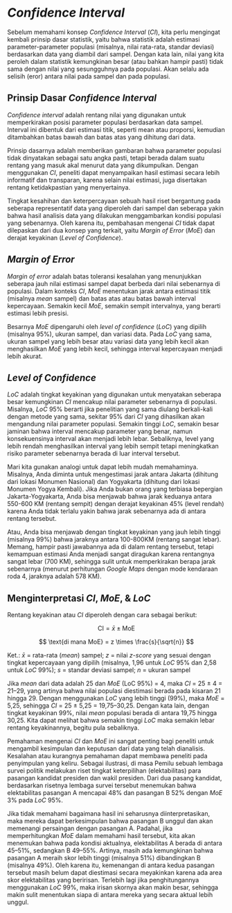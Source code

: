 # *Confidence Interval* {#sec-confidence}

Sebelum memahami konsep *Confidence Interval* (*CI*), kita perlu mengingat kembali prinsip dasar statistik, yaitu bahwa statistik adalah estimasi parameter-parameter populasi (misalnya, nilai rata-rata, standar deviasi) berdasarkan data yang diambil dari sampel. Dengan kata lain, nilai yang kita peroleh dalam statistik kemungkinan besar (atau bahkan hampir pasti) tidak sama dengan nilai yang sesungguhnya pada populasi. Akan selalu ada selisih (eror) antara nilai pada sampel dan pada populasi.

## Prinsip Dasar *Confidence Interval*

*Confidence interval* adalah rentang nilai yang digunakan untuk memperkirakan posisi parameter populasi berdasarkan data sampel. Interval ini dibentuk dari estimasi titik, seperti mean atau proporsi, kemudian ditambahkan batas bawah dan batas atas yang dihitung dari data.

Prinsip dasarnya adalah memberikan gambaran bahwa parameter populasi tidak dinyatakan sebagai satu angka pasti, tetapi berada dalam suatu rentang yang masuk akal menurut data yang dikumpulkan. Dengan menggunakan *CI*, peneliti dapat menyampaikan hasil estimasi secara lebih informatif dan transparan, karena selain nilai estimasi, juga disertakan rentang ketidakpastian yang menyertainya.

Tingkat kesahihan dan keterpercayaan sebuah hasil riset bergantung pada seberapa representatif data yang diperoleh dari sampel dan seberapa yakin bahwa hasil analisis data yang dilakukan menggambarkan kondisi populasi yang sebenarnya. Oleh karena itu, pembahasan mengenai *CI* tidak dapat dilepaskan dari dua konsep yang terkait, yaitu *Margin of Error* (*MoE*) dan derajat keyakinan (*Level of Confidence*).

## *Margin of Error*

*Margin of error* adalah batas toleransi kesalahan yang menunjukkan seberapa jauh nilai estimasi sampel dapat berbeda dari nilai sebenarnya di populasi. Dalam konteks *CI*, *MoE* menentukan jarak antara estimasi titik (misalnya *mean* sampel) dan batas atas atau batas bawah interval kepercayaan. Semakin kecil *MoE*, semakin sempit intervalnya, yang berarti estimasi lebih presisi.

Besarnya *MoE* dipengaruhi oleh *level of confidence* (*LoC*) yang dipilih (misalnya 95%), ukuran sampel, dan variasi data. Pada *LoC* yang sama, ukuran sampel yang lebih besar atau variasi data yang lebih kecil akan menghasilkan *MoE* yang lebih kecil, sehingga interval kepercayaan menjadi lebih akurat.

## *Level of Confidence*

*LoC* adalah tingkat keyakinan yang digunakan untuk menyatakan seberapa besar kemungkinan *CI* mencakup nilai parameter sebenarnya di populasi. Misalnya, *LoC* 95% berarti jika penelitian yang sama diulang berkali-kali dengan metode yang sama, sekitar 95% dari *CI* yang dihasilkan akan mengandung nilai parameter populasi. Semakin tinggi *LoC*, semakin besar jaminan bahwa interval mencakup parameter yang benar, namun konsekuensinya interval akan menjadi lebih lebar. Sebaliknya, level yang lebih rendah menghasilkan interval yang lebih sempit tetapi meningkatkan risiko parameter sebenarnya berada di luar interval tersebut.

Mari kita gunakan analogi untuk dapat lebih mudah memahaminya. Misalnya, Anda diminta untuk mengestimasi jarak antara Jakarta (dihitung dari lokasi Monumen Nasional) dan Yogyakarta (dihitung dari lokasi Monumen Yogya Kembali). Jika Anda bukan orang yang terbiasa bepergian Jakarta-Yogyakarta, Anda bisa menjawab bahwa jarak keduanya antara 550-600 KM (rentang sempit) dengan derajat keyakinan 45% (level rendah) karena Anda tidak terlalu yakin bahwa jarak sebenarnya ada di antara rentang tersebut.

Atau, Anda bisa menjawab dengan tingkat keyakinan yang jauh lebih tinggi (misalnya 99%) bahwa jaraknya antara 100-800KM (rentang sangat lebar). Memang, hampir pasti jawabannya ada di dalam rentang tersebut, tetapi kemampuan estimasi Anda menjadi sangat diragukan karena rentangnya sangat lebar (700 KM), sehingga sulit untuk memperkirakan berapa jarak sebenarnya (menurut perhitungan *Google Maps* dengan mode kendaraan roda 4, jaraknya adalah 578 KM).

## Menginterpretasi *CI*, *MoE*, & *LoC*

Rentang keyakinan atau *CI* diperoleh dengan cara sebagai berikut:

$$\text{CI} = \bar{x} \;\pm\; \text{MoE}
$$

$$
\text{di mana MoE} = z \times \frac{s}{\sqrt{n}}
$$

Ket.: $\bar{x}$ = rata-rata (*mean*) sampel; $z$ = nilai *z-score* yang sesuai dengan tingkat kepercayaan yang dipilih (misalnya, 1,96 untuk *LoC* 95% dan 2,58 untuk *LoC* 99%); $s$ = standar deviasi sampel; $n$ = ukuran sampel

Jika *mean* dari data adalah 25 dan *MoE* (LoC 95%) = 4, maka *CI* = 25 ± 4 = 21–29, yang artinya bahwa nilai populasi diestimasi berada pada kisaran 21 hingga 29. Dengan menggunakan *LoC* yang lebih tinggi (99%), maka *MoE* = 5,25, sehingga *CI* = 25 ± 5,25 = 19,75–30,25. Dengan kata lain, dengan tingkat keyakinan 99%, nilai *mean* populasi berada di antara 19,75 hingga 30,25. Kita dapat melihat bahwa semakin tinggi *LoC* maka semakin lebar rentang keyakinannya, begitu pula sebaliknya.

Pemahaman mengenai *CI* dan *MoE* ini sangat penting bagi peneliti untuk mengambil kesimpulan dan keputusan dari data yang telah dianalisis. Kesalahan atau kurangnya pemahaman dapat membawa peneliti pada penyimpulan yang keliru. Sebagai ilustrasi, di masa Pemilu sebuah lembaga survei politik melakukan riset tingkat keterpilihan (elektabilitas) para pasangan kandidat presiden dan wakil presiden. Dari dua pasang kandidat, berdasarkan risetnya lembaga survei tersebut menemukan bahwa elektabilitas pasangan A mencapai 48% dan pasangan B 52% dengan *MoE* 3% pada *LoC* 95%.

Jika tidak memahami bagaimana hasil ini seharusnya diinterpretasikan, maka mereka dapat berkesimpulan bahwa pasangan B unggul dan akan memenangi persaingan dengan pasangan A. Padahal, jika memperhitungkan *MoE* dalam memahami hasil tersebut, kita akan menemukan bahwa pada kondisi aktualnya, elektabilitas A berada di antara 45–51%, sedangkan B 49–55%. Artinya, masih ada kemungkinan bahwa pasangan A meraih skor lebih tinggi (misalnya 51%) dibandingkan B (misalnya 49%). Oleh karena itu, kemenangan di antara kedua pasangan tersebut masih belum dapat diestimasi secara meyakinkan karena ada area skor elektabilitas yang beririsan. Terlebih lagi jika penghitungannya menggunakan *LoC* 99%, maka irisan skornya akan makin besar, sehingga makin sulit menentukan siapa di antara mereka yang secara aktual lebih unggul.
